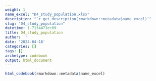 ```yaml
---
weight: 1
name_excel: "D4_study_population.xlsx"
description: "`r get_description(rmarkdown::metadata$name_excel)`"
slug: "D4_study_population"
datetime: 1.7134471e+09
title: D4_study_population
author: ''
date: '2024-04-18'
categories: []
tags: []
archetype: codebook
output: html_document
---
```


```r
html_codebook(rmarkdown::metadata$name_excel)
```
